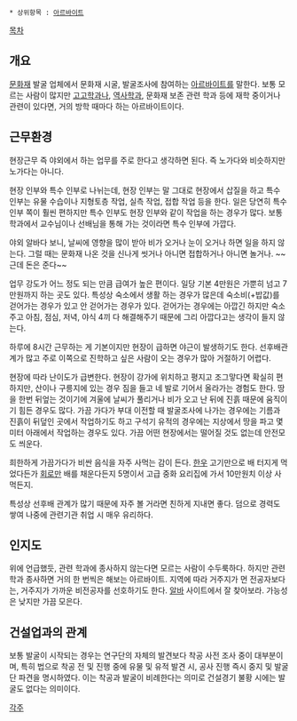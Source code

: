  * 상위항목 : [[아르바이트]]
[[목차]]
== 개요 ==
[[문화재]] 발굴 업체에서 문화재 시굴, 발굴조사에 참여하는 [[아르바이트]]를 말한다. 보통 모르는 사람이 많지만 [[고고학]]과나, [[역사학]]과, 문화재 보존 관련 학과 등에 재학 중이거나 관련이 있다면, 거의 방학 때마다 하는 아르바이트이다.

== 근무환경 ==
현장근무 즉 야외에서 하는 업무를 주로 한다고 생각하면 된다. 즉 노가다와 비슷하지만 노가다는 아니다.

현장 인부와 특수 인부로 나뉘는데, 현장 인부는 말 그대로 현장에서 삽질을 하고 특수 인부는 유물 수습이나 지형토층 작업, 실측 작업, 접합 작업 등을 한다. 일은 당연히 특수 인부 쪽이 훨씬 편하지만 특수 인부도 현장 인부와 같이 작업을 하는 경우가 많다. 보통 학과에서 교수님이나 선배님을 통해 가는 것이라면 특수 인부에 가깝다.

야외 알바다 보니, 날씨에 영향을 많이 받아 비가 오거나 눈이 오거나 하면 일을 하지 않는다. 그럴 때는 문화재 나온 것을 신나게 씻거나 아니면 접합하거나 아니면 놀거나. ~~근데 돈은 준다~~

업무 강도가 어느 정도 되는 만큼 급여가 높은 편이다. 일당 기본 4만원은 가뿐히 넘고 7만원까지 하는 곳도 있다. 특성상 숙소에서 생활 하는 경우가 많은데 숙소비(+밥값)를 걷어가는 경우가 있고 안 걷어가는 경우가 있다. 걷어가는 경우에는 아깝긴 하지만 숙소 주고 아침, 점심, 저녁, 야식 4끼 다 해결해주기 때문에 그리 아깝다고는 생각이 들지 않는다. 

하루에 8시간 근무하는 게 기본이지만 현장이 급하면 야근이 발생하기도 한다. 선후배관계가 많고 주로 이쪽으로 진학하고 싶은 사람이 오는 경우가 많아 거절하기 어렵다.

현장에 따라 난이도가 급변한다. 현장이 강가에 위치하고 평지고 조그맣다면 확실히 편하지만, 산이나 구릉지에 있는 경우 짐을 들고 네 발로 기어서 올라가는 경험도 한다. 땅을 한번 뒤엎는 것이기에 겨울에 날씨가 풀리거나 비가 오고 난 뒤에 진흙 때문에 움직이기 힘든 경우도 많다. 가끔 가다가 부대 이전할 때 발굴조사에 나가는 경우에는 기름과 진흙이 뒤덮인 곳에서 작업하기도 하고 구석기 유적의 경우에는 지상에서 땅을 파고 몇 미터 아래에서 작업하는 경우도 있다. 가끔 어떤 현장에서는 떨어질 것도 없는데 안전모도 씌운다. 

희한하게 가끔가다가 비싼 음식을 자주 사먹는 감이 든다. [[한우]] 고기만으로 배 터지게 먹었다든가 [[회]]로만 배를 채운다든지 5명이서 고급 중화 요리집에 가서 10만원치 이상 사 먹든지.

특성상 선후배 관계가 많기 때문에 자주 볼 거라면 친하게 지내면 좋다. 덤으로 경력도 쌓여 나중에 관련기관 취업 시 매우 유리하다.

== 인지도 ==
위에 언급했듯, 관련 학과에 종사하지 않는다면 모르는 사람이 수두룩하다. 하지만 관련 학과 종사하면 거의 한 번씩은 해보는 아르바이트. 지역에 따라 거주지가 먼 전공자보다는, 거주지가 가까운 비전공자를 선호하기도 한다. [[알바]] 사이트에서 잘 찾아보라. 가능성은 낮지만 가끔 모은다.

== 건설업과의 관계 ==
보통 발굴이 시작되는 경우는 연구단의 자체의 발견보다 착공 사전 조사 중이 대부분이며, 특히 법으로 착공 전 및 진행 중에 유물 및 유적 발견 시, 공사 진행 즉시 중지 및 발굴단 파견을 명시하였다. 이는 착공과 발굴이 비례한다는 의미로 건설경기 불황 시에는 발굴도 없다는 의미이다.

[[각주]]
